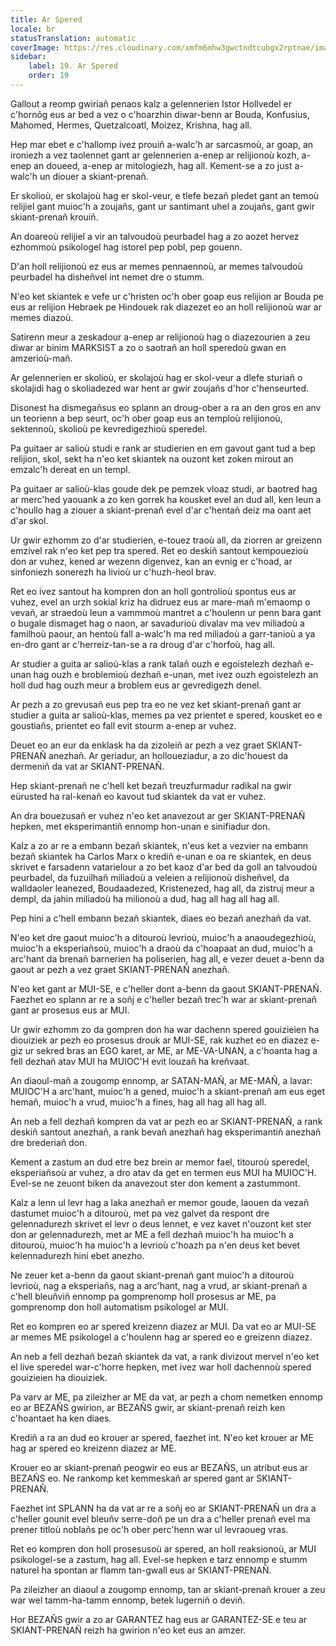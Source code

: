 ```yaml
---
title: Ar Spered
locale: br
statusTranslation: automatic
coverImage: https://res.cloudinary.com/xmfm6mhw3gwctndtcubgx2rptnae/image/upload/v1740337243/small_cover_educacion_fundamental_a051170f1c.webp
sidebar:
    label: 19. Ar Spered
    order: 19
---
```

Gallout a reomp gwiriañ penaos kalz a gelennerien Istor Hollvedel er c'hornôg eus ar bed a vez o c'hoarzhin diwar-benn ar Bouda, Konfusius, Mahomed, Hermes, Quetzalcoatl, Moizez, Krishna, hag all.

Hep mar ebet e c'hallomp ivez prouiñ a-walc'h ar sarcasmoù, ar goap, an ironiezh a vez taolennet gant ar gelennerien a-enep ar relijionoù kozh, a-enep an doueed, a-enep ar mitologiezh, hag all. Kement-se a zo just a-walc'h un diouer a skiant-prenañ.

Er skolioù, er skolajoù hag er skol-veur, e tlefe bezañ pledet gant an temoù relijiel gant muioc'h a zoujañs, gant ur santimant uhel a zoujañs, gant gwir skiant-prenañ krouiñ.

An doareoù relijiel a vir an talvoudoù peurbadel hag a zo aozet hervez ezhommoù psikologel hag istorel pep pobl, pep gouenn.

D'an holl relijionoù ez eus ar memes pennaennoù, ar memes talvoudoù peurbadel ha disheñvel int nemet dre o stumm.

N'eo ket skiantek e vefe ur c'hristen oc'h ober goap eus relijion ar Bouda pe eus ar relijion Hebraek pe Hindouek rak diazezet eo an holl relijionoù war ar memes diazoù.

Satirenn meur a zeskadour a-enep ar relijionoù hag o diazezourien a zeu diwar ar binim MARKSIST a zo o saotrañ an holl speredoù gwan en amzerioù-mañ.

Ar gelennerien er skolioù, er skolajoù hag er skol-veur a dlefe sturiañ o skolajidi hag o skoliadezed war hent ar gwir zoujañs d'hor c'henseurted.

Disonest ha dismegañsus eo splann an droug-ober a ra an den gros en anv un teorienn a bep seurt, oc'h ober goap eus an temploù relijionoù, sektennoù, skolioù pe kevredigezhioù speredel.

Pa guitaer ar salioù studi e rank ar studierien en em gavout gant tud a bep relijion, skol, sekt ha n'eo ket skiantek na ouzont ket zoken mirout an emzalc'h dereat en un templ.

Pa guitaer ar salioù-klas goude dek pe pemzek vloaz studi, ar baotred hag ar merc'hed yaouank a zo ken gorrek ha kousket evel an dud all, ken leun a c'houllo hag a ziouer a skiant-prenañ evel d'ar c'hentañ deiz ma oant aet d'ar skol.

Ur gwir ezhomm zo d'ar studierien, e-touez traoù all, da ziorren ar greizenn emzivel rak n'eo ket pep tra spered. Ret eo deskiñ santout kempouezioù don ar vuhez, kened ar wezenn digenvez, kan an evnig er c'hoad, ar sinfoniezh sonerezh ha livioù ur c'huzh-heol brav.

Ret eo ivez santout ha kompren don an holl gontrolioù spontus eus ar vuhez, evel an urzh sokial kriz ha didruez eus ar mare-mañ m'emaomp o vevañ, ar straedoù leun a vammmoù mantret a c'houlenn ur penn bara gant o bugale dismaget hag o naon, ar savadurioù divalav ma vev miliadoù a familhoù paour, an hentoù fall a-walc'h ma red miliadoù a garr-tanioù a ya en-dro gant ar c'herreiz-tan-se a ra droug d'ar c'horfoù, hag all.

Ar studier a guita ar salioù-klas a rank talañ ouzh e egoistelezh dezhañ e-unan hag ouzh e broblemioù dezhañ e-unan, met ivez ouzh egoistelezh an holl dud hag ouzh meur a broblem eus ar gevredigezh denel.

Ar pezh a zo grevusañ eus pep tra eo ne vez ket skiant-prenañ gant ar studier a guita ar salioù-klas, memes pa vez prientet e spered, kousket eo e goustiañs, prientet eo fall evit stourm a-enep ar vuhez.

Deuet eo an eur da enklask ha da zizoleiñ ar pezh a vez graet SKIANT-PRENAÑ anezhañ. Ar geriadur, an holloueziadur, a zo dic'houest da dermeniñ da vat ar SKIANT-PRENAÑ.

Hep skiant-prenañ ne c'hell ket bezañ treuzfurmadur radikal na gwir eürusted ha ral-kenañ eo kavout tud skiantek da vat er vuhez.

An dra bouezusañ er vuhez n'eo ket anavezout ar ger SKIANT-PRENAÑ hepken, met eksperimantiñ ennomp hon-unan e sinifiadur don.

Kalz a zo ar re a embann bezañ skiantek, n'eus ket a vezvier na embann bezañ skiantek ha Carlos Marx o krediñ e-unan e oa re skiantek, en deus skrivet e farsadenn vatarielour a zo bet kaoz d'ar bed da goll an talvoudoù peurbadel, da fuzuilhañ miliadoù a veleien a relijionoù disheñvel, da walldaoler leanezed, Boudaadezed, Kristenezed, hag all, da zistruj meur a dempl, da jahin miliadoù ha milionoù a dud, hag all hag all hag all.

Pep hini a c'hell embann bezañ skiantek, diaes eo bezañ anezhañ da vat.

N'eo ket dre gaout muioc'h a ditouroù levrioù, muioc'h a anaoudegezhioù, muioc'h a eksperiañsoù, muioc'h a draoù da c'hoapaat an dud, muioc'h a arc'hant da brenañ barnerien ha poliserien, hag all, e vezer deuet a-benn da gaout ar pezh a vez graet SKIANT-PRENAÑ anezhañ.

N'eo ket gant ar MUI-SE, e c'heller dont a-benn da gaout SKIANT-PRENAÑ. Faezhet eo splann ar re a soñj e c'heller bezañ trec'h war ar skiant-prenañ gant ar prosesus eus ar MUI.

Ur gwir ezhomm zo da gompren don ha war dachenn spered gouizieien ha diouiziek ar pezh eo prosesus drouk ar MUI-SE, rak kuzhet eo en diazez e-giz ur sekred bras an EGO karet, ar ME, ar ME-VA-UNAN, a c'hoanta hag a fell dezhañ atav MUI ha MUIOC'H evit louzañ ha kreñvaat.

An diaoul-mañ a zougomp ennomp, ar SATAN-MAÑ, ar ME-MAÑ, a lavar: MUIOC'H a arc'hant, muioc'h a gened, muioc'h a skiant-prenañ am eus eget hemañ, muioc'h a vrud, muioc'h a fines, hag all hag all hag all.

An neb a fell dezhañ kompren da vat ar pezh eo ar SKIANT-PRENAÑ, a rank deskiñ santout anezhañ, a rank bevañ anezhañ hag eksperimantiñ anezhañ dre brederiañ don.

Kement a zastum an dud etre bez brein ar memor fael, titouroù speredel, eksperiañsoù ar vuhez, a dro atav da get en termen eus MUI ha MUIOC'H. Evel-se ne zeuont biken da anavezout ster don kement a zastummont.

Kalz a lenn ul levr hag a laka anezhañ er memor goude, laouen da vezañ dastumet muioc'h a ditouroù, met pa vez galvet da respont dre gelennadurezh skrivet el levr o deus lennet, e vez kavet n'ouzont ket ster don ar gelennadurezh, met ar ME a fell dezhañ muioc'h ha muioc'h a ditouroù, muioc'h ha muioc'h a levrioù c'hoazh pa n'en deus ket bevet kelennadurezh hini ebet anezho.

Ne zeuer ket a-benn da gaout skiant-prenañ gant muioc'h a ditouroù levrioù, nag a eksperiañs, nag a arc'hant, nag a vrud, ar skiant-prenañ a c'hell bleuñviñ ennomp pa gomprenomp holl prosesus ar ME, pa gomprenomp don holl automatism psikologel ar MUI.

Ret eo kompren eo ar spered kreizenn diazez ar MUI. Da vat eo ar MUI-SE ar memes ME psikologel a c'houlenn hag ar spered eo e greizenn diazez.

An neb a fell dezhañ bezañ skiantek da vat, a rank divizout mervel n'eo ket el live speredel war-c'horre hepken, met ivez war holl dachennoù spered gouizieien ha diouiziek.

Pa varv ar ME, pa zileizher ar ME da vat, ar pezh a chom nemetken ennomp eo ar BEZAÑS gwirion, ar BEZAÑS gwir, ar skiant-prenañ reizh ken c'hoantaet ha ken diaes.

Krediñ a ra an dud eo krouer ar spered, faezhet int. N'eo ket krouer ar ME hag ar spered eo kreizenn diazez ar ME.

Krouer eo ar skiant-prenañ peogwir eo eus ar BEZAÑS, un atribut eus ar BEZAÑS eo. Ne rankomp ket kemmeskañ ar spered gant ar SKIANT-PRENAÑ.

Faezhet int SPLANN ha da vat ar re a soñj eo ar SKIANT-PRENAÑ un dra a c'heller gounit evel bleuñv serre-doñ pe un dra a c'heller prenañ evel ma prener titloù noblañs pe oc'h ober perc'henn war ul levraoueg vras.

Ret eo kompren don holl prosesusoù ar spered, an holl reaksionoù, ar MUI psikologel-se a zastum, hag all. Evel-se hepken e tarz ennomp e stumm naturel ha spontan ar flamm tan-gwall eus ar SKIANT-PRENAÑ.

Pa zileizher an diaoul a zougomp ennomp, tan ar skiant-prenañ krouer a zeu war wel tamm-ha-tamm ennomp, betek lugerniñ o deviñ.

Hor BEZAÑS gwir a zo ar GARANTEZ hag eus ar GARANTEZ-SE e teu ar SKIANT-PRENAÑ reizh ha gwirion n'eo ket eus an amzer.

